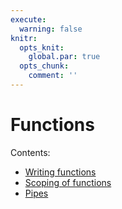```yaml
---
execute: 
  warning: false
knitr:
  opts_knit:
    global.par: true
  opts_chunk: 
    comment: ''
---
```

# Functions 

Contents:

- [Writing functions](#sec-functions)
- [Scoping of functions](#sec-scoping)
- [Pipes](#sec-pipes)
